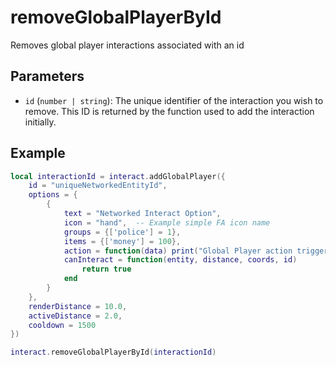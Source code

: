# removeGlobalPlayerById

Removes global player interactions associated with an id

## Parameters

- `id` (`number | string`): The unique identifier of the interaction you wish to remove. This ID is returned by the function used to add the interaction initially.

## Example

```lua
local interactionId = interact.addGlobalPlayer({
    id = "uniqueNetworkedEntityId",
    options = {
        {
            text = "Networked Interact Option",
            icon = "hand",  -- Example simple FA icon name
            groups = {['police'] = 1},
            items = {['money'] = 100},
            action = function(data) print("Global Player action triggered") end,
            canInteract = function(entity, distance, coords, id)
                return true
            end
        }
    },
    renderDistance = 10.0,
    activeDistance = 2.0,
    cooldown = 1500
})

interact.removeGlobalPlayerById(interactionId)
